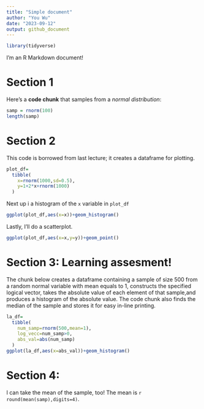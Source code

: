 ```yaml
---
title: "Simple document"
author: "You Wu"
date: "2023-09-12"
output: github_document
---
```


```r
library(tidyverse)
```


I'm an R Markdown document! 

# Section 1

Here's a **code chunk** that samples from 
a _normal distribution_:

```r
samp = rnorm(100)
length(samp)
```

# Section 2
This code is borrowed from last lecture; it creates a dataframe for plotting.
```r

plot_df=
  tibble(
    x=rnorm(1000,sd=0.5),
    y=1+2*x+rnorm(1000)
  )
```
Next up i a histogram of the `x` variable in `plot_df`
```r
ggplot(plot_df,aes(x=x))+geom_histogram()
```

Lastly, I'll do a scatterplot.

```r
ggplot(plot_df,aes(x=x,y=y))+geom_point()
```

# Section 3: Learning assesment!

The chunk below creates a dataframe containing a sample of size 500 from a 
random normal variable with mean equals to 1, constructs the specified logical vector, takes the 
absolute value of each element of that sample,and produces a histogram of 
the absolute value. The code chunk also finds the median of the sample and
stores it for easy in-line printing.
```r
la_df=
  tibble(
    num_samp=rnorm(500,mean=1),
    log_vecc=num_samp>0,
    abs_val=abs(num_samp)
  )
ggplot(la_df,aes(x=abs_val))+geom_histogram()
```

# Section 4:

I can take the mean of the sample, too!
The mean is `r round(mean(samp),digits=4)`.